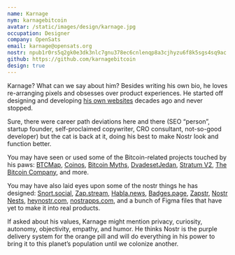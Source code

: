 ```yaml
---
name: Karnage
nym: karnagebitcoin
avatar: /static/images/design/karnage.jpg
occupation: Designer
company: OpenSats
email: karnage@opensats.org
nostr: npub1r0rs5q2gk0e3dk3nlc7gnu378ec6cnlenqp8a3cjhyzu6f8k5sgs4sq9ac
github: https://github.com/karnagebitcoin
design: true
---
```


Karnage? What can we say about him? Besides writing his own bio, he loves
re-arranging pixels and obsesses over product experiences. He started off
designing and developing [his own websites](https://karnage.webflow.io/) decades
ago and never stopped.

Sure, there were career path deviations here and there (SEO “person”, startup
founder, self-proclaimed copywriter, CRO consultant, not-so-good developer) but
the cat is back at it, doing his best to make Nostr look and function better.

You may have seen or used some of the Bitcoin-related projects touched by his
paws: [BTCMap], [Coinos], [Bitcoin Myths][BM], [DvadesetJedan], [Stratum V2], [The
Bitcoin Company][TBC], and more.

You may have also laid eyes upon some of the nostr things he has designed:
[Snort.social], [Zap.stream], [Habla.news], [Badges.page], [Zapstr], [Nostr
Nests][NN], [heynostr.com], [nostrapps.com], and a bunch of Figma files that have
yet to make it into real products.

If asked about his values, Karnage might mention privacy, curiosity, autonomy,
objectivity, empathy, and humor. He thinks Nostr is the purple delivery system
for the orange pill and will do everything in his power to bring it to this
planet’s population until we colonize another.

[BTCMap]: https://btcmap.org/
[Coinos]: https://coinos.io/
[BM]: https://bitcoinmythology.org/volume-2-bitcoin-security/
[DvadesetJedan]: https://dvadesetjedan.com/
[Stratum V2]: https://stratumprotocol.org/
[TBC]: https://thebitcoincompany.com/

[Snort.social]: https://snort.social
[Zap.stream]: https://zap.stream
[Habla.news]: https://habla.news
[Badges.page]: https://badges.page
[Zapstr]: https://zapstr.live
[NN]: https://nostrnests.com/
[heynostr.com]: https://heynostr.com
[nostrapps.com]: https://nostrapps.com
